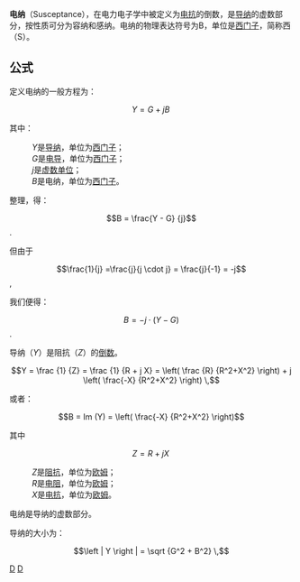 '''电纳'''（Susceptance），在电力电子学中被定义为[[电抗|电抗]]的倒数，是[[导纳|导纳]]的虚数部分，按性质可分为容纳和感纳。电纳的物理表达符号为B，单位是[[西门子|西门子]]，简称西（S）。

==公式==
定义电纳的一般方程为：
:<math>Y = G + j B \,</math>

其中：
:''Y''是[[导纳|导纳]]，单位为[[西門子_(單位)|西门子]]；
:''G''是[[电导|电导]]，单位为[[西門子_(單位)|西门子]]；
:''j''是[[虚数单位|虚数单位]]；
:''B''是电纳，单位为[[西門子_(單位)|西门子]]。

整理，得：

:<math>B = \frac{Y - G} {j}</math>.

但由于

:<math>\frac{1}{j} =\frac{j}{j \cdot j} = \frac{j}{-1} = -j</math>,

我们便得：

:<math>B =  -j \cdot (Y -G) </math>.

导纳（''Y''）是阻抗（''Z''）的[[倒数|倒数]]。

:<math>Y = \frac {1} {Z} = \frac {1} {R + j X} = \left( \frac {R} {R^2+X^2} \right) + j \left( \frac{-X} {R^2+X^2} \right) \,</math>

或者：

:<math>B = Im (Y) = \left( \frac{-X} {R^2+X^2} \right) </math>

其中

:<math>Z = R + j X \,</math>
:''Z''是[[阻抗|阻抗]]，单位为[[欧姆|欧姆]]；
:''R''是[[电阻|电阻]]，单位为[[欧姆|欧姆]]；
:''X''是[[电抗|电抗]]，单位为[[欧姆|欧姆]]。

电纳是导纳的虚数部分。

导纳的大小为：

:<math>\left | Y \right | = \sqrt {G^2 + B^2} \,</math>

{{Electromagnetism-stub}}
{{導抗}}
[[Category:電學|D]]
[[Category:物理量|D]]